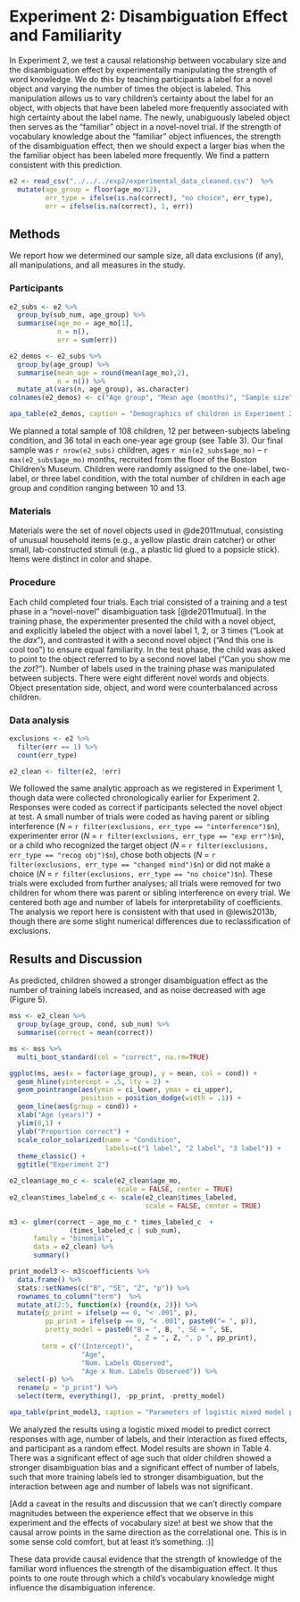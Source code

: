 
# Experiment 2: Disambiguation Effect and Familiarity

In Experiment 2, we test a causal relationship between vocabulary size and the disambiguation effect by experimentally manipulating the strength of word knowledge. We do this by teaching participants a label for a novel object and varying the number of times the object is labeled. This manipulation allows us to vary children's certainty about the label for an object, with objects that have been labeled more frequently associated with high certainty about the label name. The newly, unabiguously labeled object then serves as the "familiar" object in a novel-novel trial. If the strength of vocabulary knowledge about the "familiar" object influences, the strength of the disambiguation effect, then we should expect a larger bias when the the familiar object has been labeled more frequently. We find a pattern consistent with this prediction. 

```r
e2 <- read_csv("../../../exp2/experimental_data_cleaned.csv")  %>%
  mutate(age_group = floor(age_mo/12),
         err_type = ifelse(is.na(correct), "no choice", err_type), 
         err = ifelse(is.na(correct), 1, err))
```

## Methods

We report how we determined our sample size, all data exclusions (if any), all manipulations, and all measures in the study. <!-- 21-word solution (Simmons, Nelson & Simonsohn, 2012; retrieved from http://ssrn.com/abstract=2160588) -->

### Participants

```r
e2_subs <- e2 %>%
  group_by(sub_num, age_group) %>%
  summarise(age_mo = age_mo[1], 
            n = n(), 
            err = sum(err)) 

e2_demos <- e2_subs %>%
  group_by(age_group) %>%
  summarise(mean_age = round(mean(age_mo),2), 
            n = n()) %>%
  mutate_at(vars(n, age_group), as.character)
colnames(e2_demos) <- c("Age group", "Mean age (months)", "Sample size")
```

```r
apa_table(e2_demos, caption = "Demographics of children in Experiment 2.")
```

We planned a total sample of 108 children, 12 per between-subjects labeling condition, and 36 total in each one-year age group (see Table 3). Our final sample was `r nrow(e2_subs)` children, ages `r min(e2_subs$age_mo)` -- `r max(e2_subs$age_mo)` months, recruited from the floor of the Boston Children's Museum. Children were randomly assigned to the one-label, two-label, or three label condition, with the total number of children in each age group and condition ranging between 10 and 13.  

### Materials

Materials were the set of novel objects used in @de2011mutual, consisting of unusual household items (e.g., a yellow plastic drain catcher) or other small, lab-constructed stimuli (e.g., a plastic lid glued to a popsicle stick). Items were distinct in color and shape. 

### Procedure

Each child completed four trials. Each trial consisted of a training and a test phase in a "novel-novel" disambiguation task [@de2011mutual]. In the training phase, the experimenter presented the child with a novel object, and explicitly labeled the object with a novel label 1, 2, or 3 times ("Look at the *dax*"), and contrasted it with a second novel object ("And this one is cool too") to ensure equal familiarity. In the test phase, the child was asked to point to the object referred to by a second novel label ("Can you show me the *zot*?"). Number of labels used in the training phase was manipulated between subjects. There were eight different novel words and objects. Object presentation side, object, and word were counterbalanced across children. 

### Data analysis

```r
exclusions <- e2 %>%
  filter(err == 1) %>%
  count(err_type) 

e2_clean <- filter(e2, !err)
```


We followed the same analytic approach as we registered in Experiment 1, though data were collected chronologically earlier for Experiment 2. Responses were coded as correct if participants selected the novel object at test. A small number of trials were coded as having parent or sibling interference (*N* = `r filter(exclusions, err_type == "interference")$n`), experimenter error (*N* = `r filter(exclusions, err_type == "exp err")$n`), or a child who recognized the target object (*N* = `r filter(exclusions, err_type == "recog obj")$n`), chose both objects (*N* = `r filter(exclusions, err_type == "changed mind")$n`) or did not make a choice (*N* = `r filter(exclusions, err_type == "no choice")$n`). These trials were excluded from further analyses; all trials were removed for two children for whom there was parent or sibling interference on every trial. We centered both age and number of labels for interpretability of coefficients.  The analysis we report here is consistent with that used in @lewis2013b, though there are some slight numerical differences due to reclassification of exclusions. 

## Results and Discussion

As predicted, children showed a stronger disambiguation effect as the number of training labels increased, and as noise decreased with age (Figure 5).

```r
mss <- e2_clean %>%
  group_by(age_group, cond, sub_num) %>%
  summarise(correct = mean(correct)) 

ms <- mss %>%
  multi_boot_standard(col = "correct", na.rm=TRUE)

ggplot(ms, aes(x = factor(age_group), y = mean, col = cond)) + 
  geom_hline(yintercept = .5, lty = 2) + 
  geom_pointrange(aes(ymin = ci_lower, ymax = ci_upper), 
                  position = position_dodge(width = .1)) + 
  geom_line(aes(group = cond)) +
  xlab("Age (years)") + 
  ylim(0,1) + 
  ylab("Proportion correct") + 
  scale_color_solarized(name = "Condition", 
                        labels=c("1 label", "2 label", "3 label")) + 
  theme_classic() +
  ggtitle("Experiment 2")

```

```r
e2_clean$age_mo_c <- scale(e2_clean$age_mo, 
                           scale = FALSE, center = TRUE)
e2_clean$times_labeled_c <- scale(e2_clean$times_labeled, 
                                  scale = FALSE, center = TRUE)

m3 <- glmer(correct ~ age_mo_c * times_labeled_c  + 
               (times_labeled_c | sub_num), 
      family = "binomial", 
      data = e2_clean) %>%
      summary()

print_model3 <- m3$coefficients %>%
  data.frame() %>%
  stats::setNames(c("B", "SE", "Z", "p")) %>%
  rownames_to_column("term")  %>%
  mutate_at(2:5, function(x) {round(x, 2)}) %>%
  mutate(p_print = ifelse(p == 0, "< .001", p),
         pp_print = ifelse(p == 0, "< .001", paste0("= ", p)),
         pretty_model = paste0("B = ", B, ", SE = ", SE, 
                               ", Z = ", Z, ", p ", pp_print),
        term = c("(Intercept)",
                  "Age",
                  "Num. Labels Observed",
                  "Age x Num. Labels Observed")) %>%
  select(-p) %>%
  rename(p = "p_print") %>%
  select(term, everything(), -pp_print, -pretty_model)
```

```r
apa_table(print_model3, caption = "Parameters of logistic mixed model predicting accuracy on disambiguation trials as a function of age (months) and number of times a label for the familiar object was observed.")

```

We analyzed the results using a logistic mixed model to predict correct responses with age, number of labels, and their interaction as fixed effects, and participant as a random effect. Model results are shown in Table 4. There was a significant effect of age such that older children showed a stronger disambiguation bias and a  significant effect of number of labels, such that more training labels led to stronger disambiguation, but the interaction between age and number of labels was not significant.

[Add a caveat in the results and discussion that we can't directly compare magnitudes between the experience effect that we observe in this experiment and the effects of vocabulary size! at best we show that the causal arrow points in the same direction as the correlational one. This is in some sense cold comfort, but at least it's something. :)]

These data provide causal evidence that the strength of knowledge of the familiar word influences the strength of the disambiguation effect. It thus points to one route through which a child's vocabulary knowledge might influence the disambiguation inference.
